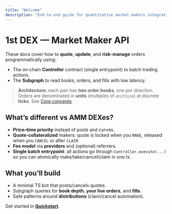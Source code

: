 ```yaml
---
title: "Welcome"
description: "End-to-end guide for quantitative market makers integrating with the 1st DEX central‑limit‑order‑book (CLOB)."
---
```


# 1st DEX — Market Maker API

These docs cover how to **quote**, **update**, and **risk‑manage** orders programmatically using:

- The on‑chain **Controller** contract (single entrypoint) to batch trading actions.
- The **Subgraph** to read books, orders, and fills with low latency.

> **Architecture:** each *pair* has **two order books**, one per direction. Orders are denominated in **units** (multiples of `unitSize`) at discrete **ticks**. See [Core concepts](/concepts/core).

## What’s different vs AMM DEXes?

- **Price–time priority** instead of pools and curves.
- **Quote‑collateralized** makers: quote is locked when you `MAKE`, released when you `CANCEL` or after `CLAIM`.
- **Fee model** via **providers** and (optional) referrers.
- **Single batch entrypoint**: all actions go through `Controller.execute(...)` so you can atomically make/take/cancel/claim in one tx.

## What you’ll build

- A minimal TS bot that posts/cancels quotes.
- Subgraph queries for **book depth**, **your live orders**, and **fills**.
- Safe patterns around **distributions** (claim/cancel automation).

Get started in **[Quickstart](/guides/quickstart)**.
